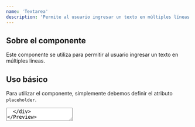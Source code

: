 ```yaml
---
name: 'Textarea'
description: 'Permite al usuario ingresar un texto en múltiples líneas.'
---
```



## Sobre el componente

Este componente se utiliza para permitir al usuario ingresar un texto en múltiples líneas.

## Uso básico

Para utilizar el componente, simplemente debemos definir el atributo `placeholder`.

<Preview>
  <div class='flex items-center justify-center gap-x-2 w-full m-auto'>
    <Textarea client:load placeholder='Escribe aquí tu texto' />
  </div>
</Preview>

<CodeBlock client:load>

```jsx
<Textarea placeholder='Escribe aquí tu texto' />
```

</CodeBlock>

El código para el componente `Textarea` es el siguiente:

<CodeBlock client:load>

```jsx
import { useState } from 'react'

const Textarea = ({
  label,
  placeholder = '',
  description,
  errorMessage,
  isRequired = false,
  isReadOnly = false,
  isDisabled = false,
  defaultValue = '',
  onChange: externalOnChange,
  variant = 'default',
  ...props
}) => {
  const [value, setValue] = useState(defaultValue)
  const [isInvalid, setIsInvalid] = useState(false)

  const handleChange = (e) => {
    const newValue = e.target.value
    setValue(newValue)

    if (newValue === '' && isRequired) {
      setIsInvalid(true)
    }

    if (externalOnChange) {
      externalOnChange(e)
    }
  }

  const [isFocused, setFocused] = useState(false)
  const [isFocusVisible, setFocusVisible] = useState(false)

  const handleFocus = (e) => {
    setFocused(true)
    setFocusVisible(e.type === 'focus')
  }
  const handleBlur = () => {
    setFocused(false)
    setFocusVisible(false)
  }

  const variants = {
    default: 'border-0 shadow-md backdrop-blur-sm',
    bordered: 'border bg-transparent',
    light: 'bg-transparent'
  }

  const colors = {
    default: 'bg-neutral-100/20 dark:bg-zinc-700/30 dark:shadow-zinc-700/10',
    danger: 'bg-red-500/20'
  }

  const borderColors = {
    default: 'border-gray-800 dark:border-gray-300'
  }

  const textColors = {
    default:
      'text-zinc-800 dark:text-neutral-100 placeholder-zinc-800/30 dark:placeholder-neutral-100/30',
    danger: 'text-red-800 dark:text-red-500'
  }

  const baseClasses = `
    flex flex-col space-y-2
    ${isDisabled ? 'opacity-50 cursor-not-allowed' : ''}
  `

  const inputClasses = `
    w-full p-2 rounded-lg transition focus:outline-none
    ${variants[variant]}
    ${variant === 'default' && colors['default']}
    ${textColors['default']}
    ${variant === 'bordered' && borderColors['default']}
    ${isInvalid ? colors['danger'] : ''}
    ${isFocused && isFocusVisible ? 'ring-2 ring-blue-500' : ''}
    ${isDisabled ? 'bg-gray-100' : ''}
  `

  return (
    <div
      className={baseClasses}
      data-invalid={isInvalid}
      data-required={isRequired}
      data-readonly={isReadOnly}
      data-focus={isFocused}
      data-focus-visible={isFocusVisible}
      data-disabled={isDisabled}
    >
      <div className='headerWrapper'>
        {label && (
          <label
            className={`label text-sm font-medium ${textColors['default']}`}
          >
            {label}
            {isRequired && <span className={`${textColors['danger']}`}>*</span>}
          </label>
        )}
      </div>

      <div className='inputWrapper'>
        <textarea
          className={inputClasses}
          aria-invalid={isInvalid}
          aria-required={isRequired}
          aria-readonly={isReadOnly}
          aria-disabled={isDisabled}
          aria-describedby={description ? 'description' : undefined}
          aria-errormessage={errorMessage ? 'errorMessage' : undefined}
          disabled={isDisabled}
          readOnly={isReadOnly}
          value={value}
          onChange={handleChange}
          onFocus={handleFocus}
          onBlur={handleBlur}
          placeholder={placeholder}
          {...props}
        />
      </div>

      {description && (
        <div
          id='description'
          className={`description text-sm ${textColors['default']}`}
        >
          {description}
        </div>
      )}

      {isInvalid && errorMessage && (
        <div
          id='errorMessage'
          className={`errorMessage text-sm ${textColors['danger']}`}
        >
          {errorMessage}
        </div>
      )}
    </div>
  )
}

export default Textarea
```

</CodeBlock>

## Variantes

Para cambiar el estilo del componente, se puede utilizar el atributo `variant` en el componente `Textarea`. Este atributo tiene los siguientes valores: `default`, `bordered` y `light`.

<Preview>
  <div class='flex flex-col items-center justify-center gap-y-2 w-full m-auto'>
    <Textarea
      client:load
      variant='default'
      placeholder='Escribe aquí tu texto'
    />
    <Textarea
      client:load
      variant='bordered'
      placeholder='Escribe aquí tu texto'
    />
    <Textarea client:load variant='light' placeholder='Escribe aquí tu texto' />
  </div>
</Preview>

<CodeBlock client:load>

```jsx
<Textarea variant='default' placeholder='Escribe aquí tu texto' />
<Textarea variant='bordered' placeholder='Escribe aquí tu texto' />
<Textarea variant='light' placeholder='Escribe aquí tu texto' />
```

</CodeBlock>

## Label

Para agregar un label al componente, simplemente debes agregar el atributo `label` en el componente `Textarea`.

<Preview>
  <div class='flex flex-col items-center justify-center gap-y-2 w-full m-auto'>
    <Textarea client:load label='Textarea' />
  </div>
</Preview>

<CodeBlock client:load>

```jsx
<Textarea label='Textarea' />
```

</CodeBlock>

## Descripción

Para agregar una descripción al componente, simplemente debes agregar el atributo `description` en el componente `Textarea`.

<Preview>
  <div class='flex flex-col items-center justify-center gap-y-2 w-full m-auto'>
    <Textarea client:load description='Descripción del textarea' />
  </div>
</Preview>

<CodeBlock client:load>

```jsx
<Textarea description='Descripción del textarea' />
```

</CodeBlock>

## Mensaje de error

Para agregar un mensaje de error al componente, simplemente debes agregar el atributo `errorMessage` en el componente `Textarea`.

<Preview>
  <div class='flex flex-col items-center justify-center gap-y-2 w-full m-auto'>
    <Textarea
      client:load
      label='Si el campo es vacío, el componente no se validará'
      errorMessage='Esto es un mensaje de error'
      placeholder='Pureba escribir aquí tu texto y luego borrar'
      isRequired={true}
    />
  </div>
</Preview>

<CodeBlock client:load>

```jsx
<Textarea
  label='Si el campo es vacío, el componente no se validará'
  errorMessage='Esto es un mensaje de error'
  placeholder='Pureba escribir aquí tu texto y luego borrar'
  isRequired={true}
/>
```

</CodeBlock>

## Requerido

Para agregar un asterisco al componente, simplemente debes agregar el atributo `isRequired={true}` y establecer el valor del atributo `label` en el componente `Textarea`.

<Preview>
  <div class='flex flex-col items-center justify-center gap-y-2 w-full m-auto'>
    <Textarea client:load label='Label' isRequired={true} />
  </div>
</Preview>

<CodeBlock client:load>

```jsx
<Textarea label='Label' isRequired={true} />
```

</CodeBlock>

## Solo lectura

Para hacer el componente solo de lectura, simplemente debes agregar el atributo `isReadOnly={true}` en el componente `Textarea`.

<Preview>
  <div class='flex flex-col items-center justify-center gap-y-2 w-full m-auto'>
    <Textarea
      client:load
      isReadOnly={true}
      placeholder='Escribe aquí tu texto'
    />
  </div>
</Preview>

<CodeBlock client:load>

```jsx
<Textarea isReadOnly={true} placeholder='Escribe aquí tu texto' />
```

</CodeBlock>

## Deshabilitado

Para deshabilitar el componente, simplemente debes agregar el atributo `isDisabled={true}` en el componente `Textarea`.

<Preview>
  <div class='flex flex-col items-center justify-center gap-y-2 w-full m-auto'>
    <Textarea
      client:load
      isDisabled={true}
      placeholder='Escribe aquí tu texto'
    />
  </div>
</Preview>

<CodeBlock client:load>

```jsx
<Textarea isDisabled={true} placeholder='Escribe aquí tu texto' />
```

</CodeBlock>

## Valor por defecto

Para establecer un valor por defecto al componente, simplemente debes agregar el atributo `defaultValue` en el componente `Textarea`.

<Preview>
  <div class='flex flex-col items-center justify-center gap-y-2 w-full m-auto'>
    <Textarea
      client:load
      defaultValue='Este es un texto por defecto'
      placeholder='Escribe aquí tu texto'
    />
  </div>
</Preview>

<CodeBlock client:load>

```jsx
<Textarea
  defaultValue='Este es un texto por defecto'
  placeholder='Escribe aquí tu texto'
/>
```

</CodeBlock>
@/components/landing/CodeBlock.jsx
